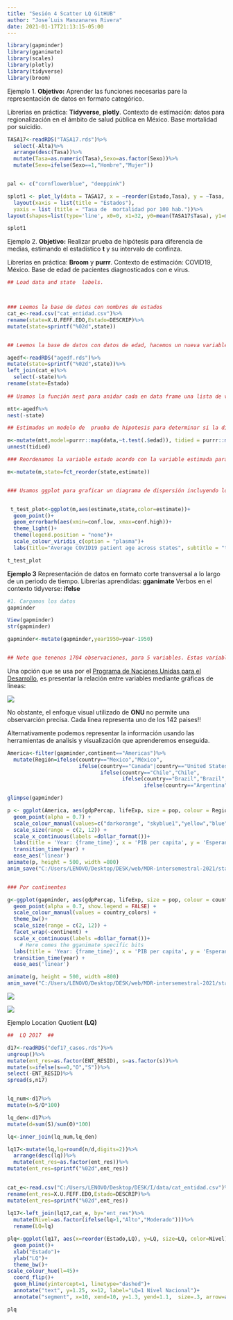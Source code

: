 ```yaml
---
title: "Sesión 4 Scatter LQ GitHUB"
author: "Jose´Luis Manzanares Rivera"
date: 2021-01-17T21:13:15-05:00
---
```


```r

library(gapminder)
library(gganimate)
library(scales)
library(plotly)
library(tidyverse)
library(broom)
```


Ejemplo 1. **Objetivo:** Aprender las funciones necesarias pare la representación de datos en formato categórico.  

Librerias en práctica: **Tidyverse**, **plotly**.  Contexto de estimación: datos para regionalización en el ámbito de salud pública en México. Base mortalidad por suicidio.


```r

TASA17<-readRDS("TASA17.rds")%>%
  select(-Alta)%>%
  arrange(desc(Tasa))%>%
  mutate(Tasa=as.numeric(Tasa),Sexo=as.factor(Sexo))%>%
  mutate(Sexo=ifelse(Sexo==1,"Hombre","Mujer"))


pal <- c("cornflowerblue", "deeppink")

splot1 <- plot_ly(data = TASA17, x = ~reorder(Estado,Tasa), y = ~Tasa, type = 'scatter', color = ~Sexo,  size=~Tasa, colors = pal)%>%
  layout(xaxis = list(title = "Estados"),
  yaxis = list (title = "Tasa de  mortalidad por 100 hab."))%>%
layout(shapes=list(type='line', x0=0, x1=32, y0=mean(TASA17$Tasa), y1=mean(TASA17$Tasa), line=list(dash='dot', width=.5,color="red")))


```

```r
splot1
```




Ejemplo 2. **Objetivo:** Realizar prueba de hipótesis para diferencia de medias, estimando el estadístico **t** y su intervalo de confinza. 

Librerias en práctica: **Broom** y **purrr**. Contexto de estimación: COVID19, México. Base de edad de pacientes diagnosticados con e virus.


```r
## Load data and state  labels.



### Leemos la base de datos con nombres de estados
cat_e<-read.csv("cat_entidad.csv")%>%
rename(state=X.U.FEFF.EDO,Estado=DESCRIP)%>%
mutate(state=sprintf("%02d",state))


## Leemos la base de datos con datos de edad, hacemos un nueva variable  llamada state considernado el mismo nombre de la variable existente en la  base de datos. Hacemos el join con los nombres de estados y eliminados variables repetidas. Remobramos variable state. 

agedf<-readRDS("agedf.rds")%>%
mutate(state=sprintf("%02d",state))%>%
left_join(cat_e)%>%
  select(-state)%>%
rename(state=Estado)
  
## Usamos la función nest para anidar cada en data frame una lista de variables por estado. 

mtt<-agedf%>%
nest(-state)

## Estimados un modelo de  prueba de hipotesis para determinar si la diferencia de edad entre estados es estadísticamente signidficativa. Y extraemos el estimado para la edad media por estado acorde con la prueba t.  

m<-mutate(mtt,model=purrr::map(data,~t.test(.$edad)), tidied = purrr::map(model, tidy))%>%
unnest(tidied)

### Reordenamos la variable estado acordo con la variable estimada para edad media. 

m<-mutate(m,state=fct_reorder(state,estimate))


### Usamos ggplot para graficar un diagrama de dispersión incluyendo los intervalos de confianza para cada estimado de esdad por estado. 


 t_test_plot<-ggplot(m,aes(estimate,state,color=estimate))+
  geom_point()+
  geom_errorbarh(aes(xmin=conf.low, xmax=conf.high))+
  theme_light()+
  theme(legend.position = "none")+
  scale_colour_viridis_c(option = "plasma")+
  labs(title="Average COVID19 patient age across states", subtitle = "t-test estimates and CI for age reported", x="Age (years)")

```

```r
t_test_plot
```

**Ejemplo 3** Representación de datos en formato corte transversal a lo largo de un periodo de tiempo. 
Librerías aprendidas: **gganimate**
Verbos en el contexto tidyverse: **ifelse**


```r
#1. Cargamos los datos
gapminder

View(gapminder)
str(gapminder)

gapminder<-mutate(gapminder,year1950=year-1950)


## Note que tenenos 1704 observaciones, para 5 variables. Estas variables como el GDP percapita, la esperanza de vida, la población, corresponden a 142 países en 5 continentes.
```




Una opción que se usa por el [Programa de Naciones Unidas para el Desarrollo](http://hdr.undp.org/en/data), es presentar la relación entre variables mediante gráficas de lineas:


![](/img/onu.jpg)




No obstante, el enfoque visual utilizado  de **ONU** no permite una observarción  precisa. Cada linea representa uno de los 142 paises!! 

Alternativamente podemos representar la información usando las herramientas de analisis y visualización  que aprenderemos enseguida.


```r
America<-filter(gapminder,continent=="Americas")%>%
  mutate(Región=ifelse(country=="Mexico","México",
                       ifelse(country=="Canada"|country=="United States","Norte América",
                              ifelse(country=="Chile","Chile",
                                     ifelse(country=="Brazil","Brazil",
                                            ifelse(country=="Argentina","Argentina","AL"))))))

glimpse(gapminder)
```

```r
p <- ggplot(America, aes(gdpPercap, lifeExp, size = pop, colour = Región)) +
  geom_point(alpha = 0.7) +
  scale_colour_manual(values=c("darkorange", "skyblue1","yellow","blue","green3","red")) +
  scale_size(range = c(2, 12)) +
  scale_x_continuous(labels =dollar_format())+
  labs(title = 'Year: {frame_time}', x = 'PIB per capita', y = 'Esperanza de vida') +
  transition_time(year) +
  ease_aes('linear')
animate(p, height = 500, width =800)
anim_save("C:/Users/LENOVO/Desktop/DESK/web/MDR-intersemestral-2021/static/img/p.gif")


### Por continentes 

g<-ggplot(gapminder, aes(gdpPercap, lifeExp, size = pop, colour = country)) +
  geom_point(alpha = 0.7, show.legend = FALSE) +
  scale_colour_manual(values = country_colors) +
  theme_bw()+
  scale_size(range = c(2, 12)) +
  facet_wrap(~continent) +
  scale_x_continuous(labels =dollar_format())+
    # Here comes the gganimate specific bits
  labs(title = 'Year: {frame_time}', x = 'PIB per capita', y = 'Esperanza de vida') +
  transition_time(year) +
  ease_aes('linear')

animate(g, height = 500, width =800)
anim_save("C:/Users/LENOVO/Desktop/DESK/web/MDR-intersemestral-2021/static/img/continents.gif")

```

![](/img/continents.gif)


![](/img/p.gif)


Ejemplo Location Quotient   **(LQ)**




```r

##  LQ 2017  ##

d17<-readRDS("def17_casos.rds")%>%
ungroup()%>%
mutate(ent_res=as.factor(ENT_RESID), s=as.factor(s))%>%
mutate(s=ifelse(s==0,"O","S"))%>%
select(-ENT_RESID)%>%
spread(s,n17)


lq_num<-d17%>%
mutate(n=S/O*100)

lq_den<-d17%>%
mutate(d=sum(S)/sum(O)*100)

lq<-inner_join(lq_num,lq_den)

lq17<-mutate(lq,lq=round(n/d,digits=2))%>%
  arrange(desc(lq))%>%
  mutate(ent_res=as.factor(ent_res))%>%
mutate(ent_res=sprintf("%02d",ent_res))
  

cat_e<-read.csv("C:/Users/LENOVO/Desktop/DESK/I/data/cat_entidad.csv")%>%
rename(ent_res=X.U.FEFF.EDO,Estado=DESCRIP)%>%
mutate(ent_res=sprintf("%02d",ent_res))
  
lq17<-left_join(lq17,cat_e, by="ent_res")%>%
  mutate(Nivel=as.factor(ifelse(lq>1,"Alto","Moderado")))%>%
  rename(LQ=lq)

plq<-ggplot(lq17, aes(x=reorder(Estado,LQ), y=LQ, size=LQ, color=Nivel))+
  geom_point()+
  xlab("Estado")+
  ylab("LQ")+
  theme_bw()+
scale_colour_hue(l=45)+
  coord_flip()+
  geom_hline(yintercept=1, linetype="dashed")+
  annotate("text", y=1.25, x=12, label="LQ=1 Nivel Nacional")+
  annotate("segment", x=10, xend=10, y=1.3, yend=1.1,  size=.3, arrow=arrow(length=unit(.2,"cm")))
```

```r
plq
```


